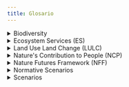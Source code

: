 ```yaml
---
title: Glosario
---
```


```{=html}
<details>
<summary>Biodiversity</summary>
<img src="glossary/dummybiodiversity.png" class = "glossimg", 'blank');"/>
<text>
<p></p>
La variabilidad entre organismos vivos de todas las fuentes, incluidos los ecosistemas terrestres, marinos y otros ecosistemas acuáticos y los complejos ecológicos de los que forman parte. Esto incluye la variación en los atributos genéticos, fenotípicos, filogenéticos y funcionales, así como los cambios en la abundancia y la distribución a lo largo del tiempo y el espacio dentro de las especies, las comunidades biológicas y los ecosistemas y entre ellos.
<p></p>
Source: <a href="https://doi.org/10.1016/j.cosust.2014.11.002">Diaz et al., 2015</a>
</text>
</details>
```

```{=html}
<details>
<summary>Ecosystem Services (ES)</summary>
<img src="glossary/dummyES.png" class = "glossimg", 'blank');"/>
<text>
<p></p>
Los beneficios que las personas obtienen de los ecosistemas. En la Evaluación de los Ecosistemas del Milenio, los servicios de los ecosistemas pueden dividirse en de apoyo, de regulación, de aprovisionamiento y culturales. Esta clasificación, sin embargo, es sustituida en las evaluaciones de IPBES por el sistema utilizado en "Contribuciones de la naturaleza a las personas". Esto se debe a que IPBES reconoce que muchos servicios encajan en más de una de las cuatro categorías. Por ejemplo, la alimentación es un servicio de aprovisionamiento y, en muchas culturas, un servicio cultural.
<p></p>
Source: <a href="https://www.ipbes.net/glossary-tag/ecosystem-service">IPBES core glossary, 2021</a>
</text>
</details>
```

```{=html}
<details>
<summary>Land Use Land Change (LULC)</summary>
<img src="glossary/dummyLULCC.png" class = "glossimg", 'blank');"/>
<text>
<p></p>
<h4>Land Use</h4>

El uso humano de un área específica para un propósito específico (como residencial, agrícola, recreativo, industrial, etc.). Influido por la cobertura del suelo, pero no sinónimo de ella. El cambio en el uso de la tierra se refiere a un cambio en el uso o la gestión de la tierra por parte de los seres humanos, que puede dar lugar a un cambio en la cobertura del suelo.

<p></p>
<h4>Land Cover</h4>

La cobertura física de la tierra, normalmente expresada en términos de cobertura vegetal o falta de ella. Relacionado con, pero no sinónimo de uso del suelo.

<p></p>
Source: <a href="https://www.millenniumassessment.org/documents/document.776.aspx.pdf
Land Cover">Milenium Ecosystem Assessement, 2005
</a>

</text>
</details>
```

```{=html}
<details>
<summary>Nature's Contribution to People (NCP)</summary>
<img src="glossary/NCP.png" class = "glossimg", 'blank');"/>
<text>
<p></p>
Las contribuciones de la naturaleza a las personas (NPC) son todas las contribuciones, tanto positivas como negativas, de la naturaleza viva (es decir, la diversidad de organismos, ecosistemas y sus procesos ecológicos y evolutivos asociados) a la calidad de vida de las personas. Entre las contribuciones beneficiosas de la naturaleza se incluyen el suministro de alimentos, la purificación del agua, el control de las inundaciones y la inspiración artística, mientras que entre las contribuciones perjudiciales se incluyen la transmisión de enfermedades y la depredación que daña a las personas o sus bienes. Muchos PNC pueden percibirse como beneficios o perjuicios en función del contexto cultural, temporal o espacial.
<p></p>
Source: <a href="https://doi.org/10.5281/zenodo.5101125">Pörtner et al., 2021</a>
</text>
</details>
```


```{=html}
<details>
<summary>Nature Futures Framework (NFF)</summary>
<img src="glossary/naturefutureframework.png" class = "glossimg", object-fit: contain" onclick="window.open('https://www.ipbes.net/scenarios-models', 'blank');"/>
<text>
<p></p>
Una heurística que capta diversos valores positivos de las relaciones entre los seres humanos y la naturaleza a lo largo de tres tipos de perspectivas de valores específicos sobre la naturaleza: valores intrínsecos (también conocidos como "la naturaleza por la naturaleza"), instrumentales ("la naturaleza para la sociedad") y relacionales ("la naturaleza como cultura/uno con la naturaleza"). Estos valores de la naturaleza no se excluyen mutuamente y están intrínsecamente entrelazados. En el contexto de la ciencia occidental, estos valores positivos pueden situarse en un espacio triangular cuyas puntas representan los tres tipos de perspectivas de valor de la naturaleza.
<p></p>
Source: <a href="https://doi.org/10.5281/zenodo.8171339">IPBES, 2023</a>
</text>
</details>
```


```{=html}
<details>
<summary>Normative Scenarios</summary>
<img src="glossary/Normative.png" class = "glossimg", 'blank');"/>
<text>
<p></p>
Los escenarios de búsqueda de objetivos (también conocidos como "escenarios de búsqueda de metas" o "escenarios normativos") son escenarios que comienzan con la definición de un objetivo claro, o un conjunto de objetivos, especificados en términos de metas alcanzables, o como una función objetivo que debe optimizarse, y luego identifican diferentes vías para lograr este resultado (por ejemplo, mediante backcasting).
<p></p>
Source: <a href="https://www.ipbes.net/glossary-tag/scenarios">IPBES core glossary, 2021</a>
</text>
</details>
```

```{=html}
<details>
<summary>Scenarios</summary>
<img src="glossary/Scenario.png" class = "glossimg", 'blank');"/>
<text>
<p></p>
Representaciones de futuros posibles para uno o varios componentes de un sistema, en particular para los motores del cambio en la naturaleza y los beneficios de la naturaleza, incluidas las opciones políticas o de gestión alternativas.
<p></p>
Source: <a href="https://doi.org/10.5281/zenodo.3237429">IPBES, 2018</a>
</text>
</details>
```


